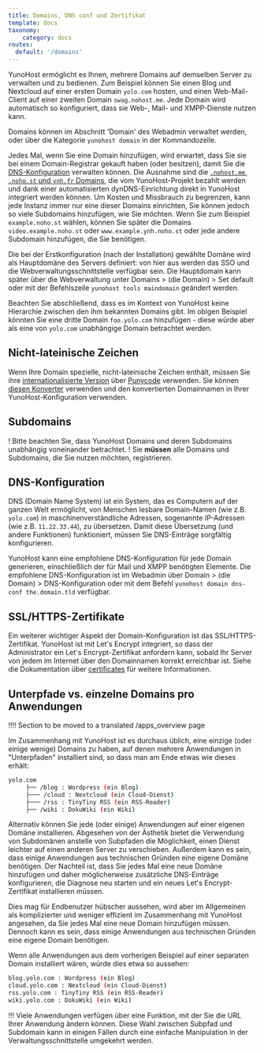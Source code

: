 ```yaml
---
title: Domains, DNS conf und Zertifikat
template: docs
taxonomy:
    category: docs
routes:
  default: '/domains'
---
```


YunoHost ermöglicht es Ihnen, mehrere Domains auf demselben Server zu verwalten und zu bedienen. Zum Beispiel können Sie einen Blog und Nextcloud auf einer ersten Domain `yolo.com` hosten, und einen Web-Mail-Client auf einer zweiten Domain `swag.nohost.me`. Jede Domain wird automatisch so konfiguriert, dass sie Web-, Mail- und XMPP-Dienste nutzen kann.

Domains können im Abschnitt 'Domain' des Webadmin verwaltet werden, oder über die Kategorie `yunohost domain` in der Kommandozeile.

Jedes Mal, wenn Sie eine Domain hinzufügen, wird erwartet, dass Sie sie bei einem Domain-Registrar gekauft haben (oder besitzen), damit Sie die [DNS-Konfiguration](/install/post_install/dns_config) verwalten können. Die Ausnahme sind die [`.nohost.me`, `.noho.st` und `ynh.fr` Domains](/admin/tutorials/domains/dns_nohost_me), die vom YunoHost-Projekt bezahlt werden und dank einer automatisierten dynDNS-Einrichtung direkt in YunoHost integriert werden können. Um Kosten und Missbrauch zu begrenzen, kann jede Instanz immer nur eine dieser Domains einrichten, Sie können jedoch so viele Subdomains hinzufügen, wie Sie möchten. Wenn Sie zum Beispiel `example.noho.st` wählen, können Sie später die Domains `video.example.noho.st` oder `www.example.ynh.noho.st` oder jede andere Subdomain hinzufügen, die Sie benötigen.

Die bei der Erstkonfiguration (nach der Installation) gewählte Domäne wird als Hauptdomäne des Servers definiert: von hier aus werden das SSO und die Webverwaltungsschnittstelle verfügbar sein. Die Hauptdomain kann später über die Webverwaltung unter Domains > (die Domain) > Set default oder mit der Befehlszeile `yunohost tools maindomain` geändert werden.

Beachten Sie abschließend, dass es im Kontext von YunoHost keine Hierarchie zwischen den ihm bekannten Domains gibt. Im obigen Beispiel könnten Sie eine dritte Domain `foo.yolo.com` hinzufügen - diese würde aber als eine von `yolo.com` unabhängige Domain betrachtet werden.

## Nicht-lateinische Zeichen

Wenn Ihre Domain spezielle, nicht-lateinische Zeichen enthält, müssen Sie ihre [internationalisierte Version](https://de.wikipedia.org/wiki/Internationalisierter_Domainname) über [Punycode](https://de.wikipedia.org/wiki/Punycode) verwenden. Sie können [diesen Konverter](https://www.charset.org/punycode) verwenden und den konvertierten Domainnamen in Ihrer YunoHost-Konfiguration verwenden. 

## Subdomains

! Bitte beachten Sie, dass YunoHost Domains und deren Subdomains unabhängig voneinander betrachtet.
! Sie **müssen** alle Domains und Subdomains, die Sie nutzen möchten, registrieren.

## DNS-Konfiguration

DNS (Domain Name System) ist ein System, das es Computern auf der ganzen Welt ermöglicht, von Menschen lesbare Domain-Namen (wie z.B. `yolo.com`) in maschinenverständliche Adressen, sogenannte IP-Adressen (wie z.B. `11.22.33.44`), zu übersetzen. Damit diese Übersetzung (und andere Funktionen) funktioniert, müssen Sie DNS-Einträge sorgfältig konfigurieren. 

YunoHost kann eine empfohlene DNS-Konfiguration für jede Domain generieren, einschließlich der für Mail und XMPP benötigten Elemente. Die empfohlene DNS-Konfiguration ist im Webadmin über Domain > (die Domain) > DNS-Konfiguration oder mit dem Befehl `yunohost domain dns-conf the.domain.tld` verfügbar.

## SSL/HTTPS-Zertifikate

Ein weiterer wichtiger Aspekt der Domain-Konfiguration ist das SSL/HTTPS-Zertifikat. YunoHost ist mit Let's Encrypt integriert, so dass der Administrator ein Let's Encrypt-Zertifikat anfordern kann, sobald Ihr Server von jedem im Internet über den Domainnamen korrekt erreichbar ist. Siehe die Dokumentation über [certificates](/admin/domains/certificate) für weitere Informationen.

## Unterpfade vs. einzelne Domains pro Anwendungen

!!!! Section to be moved to a translated /apps_overview page

Im Zusammenhang mit YunoHost ist es durchaus üblich, eine einzige (oder einige wenige) Domains zu haben, auf denen mehrere Anwendungen in "Unterpfaden" installiert sind, so dass man am Ende etwas wie dieses erhält: 

```bash
yolo.com
     ├── /blog : Wordpress (ein Blog)
     ├─── /cloud : Nextcloud (ein Cloud-Dienst)
     ├─── /rss : TinyTiny RSS (ein RSS-Reader)
     ├── /wiki : DokuWiki (ein Wiki)
```

Alternativ können Sie jede (oder einige) Anwendungen auf einer eigenen Domäne installieren. Abgesehen von der Ästhetik bietet die Verwendung von Subdomänen anstelle von Subpfaden die Möglichkeit, einen Dienst leichter auf einen anderen Server zu verschieben. Außerdem kann es sein, dass einige Anwendungen aus technischen Gründen eine eigene Domäne benötigen. Der Nachteil ist, dass Sie jedes Mal eine neue Domäne hinzufügen und daher möglicherweise zusätzliche DNS-Einträge konfigurieren, die Diagnose neu starten und ein neues Let's Encrypt-Zertifikat installieren müssen.

Dies mag für Endbenutzer hübscher aussehen, wird aber im Allgemeinen als komplizierter und weniger effizient im Zusammenhang mit YunoHost angesehen, da Sie jedes Mal eine neue Domain hinzufügen müssen. Dennoch kann es sein, dass einige Anwendungen aus technischen Gründen eine eigene Domain benötigen.

Wenn alle Anwendungen aus dem vorherigen Beispiel auf einer separaten Domain installiert wären, würde dies etwa so aussehen:

```bash
blog.yolo.com : Wordpress (ein Blog)
cloud.yolo.com : Nextcloud (ein Cloud-Dienst)
rss.yolo.com : TinyTiny RSS (ein RSS-Reader)
wiki.yolo.com : DokuWiki (ein Wiki)
```

!!! Viele Anwendungen verfügen über eine Funktion, mit der Sie die URL Ihrer Anwendung ändern können. Diese Wahl zwischen Subpfad und Subdomain kann in einigen Fällen durch eine einfache Manipulation in der Verwaltungsschnittstelle umgekehrt werden.
